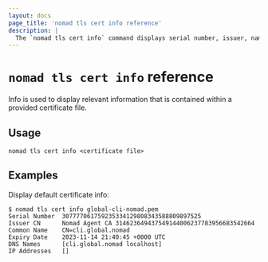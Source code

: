 ```yaml
---
layout: docs
page_title: 'nomad tls cert info reference'
description: |
  The `nomad tls cert info` command displays serial number, issuer, name, expiration date, DNS names, and IP address from a specified certificate file.
---
```


# `nomad tls cert info` reference

Info is used to display relevant information that is contained within a provided
certificate file.

## Usage

```plaintext
nomad tls cert info <certificate file>
```

## Examples

Display default certificate info:

```shell-session
$ nomad tls cert info global-cli-nomad.pem
Serial Number  307777061759235334129808343588809897525
Issuer CN      Nomad Agent CA 314623649437549144006237783956683542664
Common Name    CN=cli.global.nomad
Expiry Date    2023-11-14 21:40:45 +0000 UTC
DNS Names      [cli.global.nomad localhost]
IP Addresses   []
```
